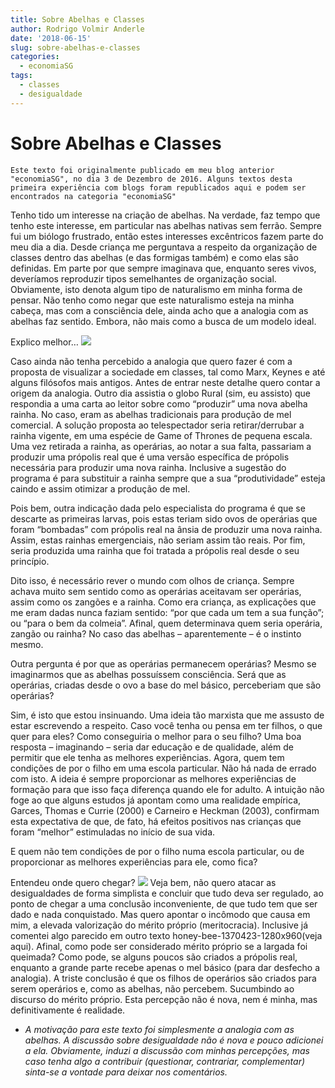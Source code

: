 ---
title: Sobre Abelhas e Classes
author: Rodrigo Volmir Anderle
date: '2018-06-15'
slug: sobre-abelhas-e-classes
categories:
  - economiaSG
tags:
  - classes
  - desigualdade
---
# Sobre Abelhas e Classes

` Este texto foi originalmente publicado em meu blog anterior "economiaSG", no dia 3 de Dezembro de 2016. Alguns textos desta primeira experiência com blogs foram republicados aqui e podem ser encontrados na categoria "economiaSG" `

 Tenho tido um interesse na criação de abelhas. Na verdade, faz tempo que tenho este interesse, em particular  nas abelhas nativas sem ferrão. Sempre fui um biólogo frustrado, então estes interesses excêntricos fazem parte do meu dia a dia. Desde criança me perguntava a respeito da organização de classes dentro das abelhas (e das formigas também) e como elas são definidas. Em parte por que sempre imaginava que, enquanto seres vivos, deveríamos reproduzir tipos semelhantes de organização social. Obviamente, isto denota algum tipo de naturalismo em minha forma de pensar.  Não tenho como negar que este naturalismo esteja na minha cabeça, mas com a consciência dele, ainda acho que a analogia com as abelhas faz sentido. Embora, não mais como a busca de um modelo ideal.  
  
 Explico melhor… 
 ![](/public/images/SobreAbelhaseClasses.jpg)
 
 Caso ainda não tenha percebido a analogia que quero fazer é com a proposta de visualizar a sociedade em classes, tal como Marx, Keynes  e até alguns filósofos mais antigos. Antes de entrar neste detalhe quero contar a origem da analogia. Outro dia assistia o globo Rural (sim, eu assisto) que respondia a uma carta ao leitor sobre como “produzir” uma nova abelha rainha. No caso, eram as abelhas tradicionais para produção de mel comercial. A solução proposta ao telespectador seria retirar/derrubar a rainha vigente, em uma espécie de Game of Thrones de pequena escala. Uma vez retirada a rainha, as operárias, ao notar a sua falta, passariam a produzir uma própolis real que é uma versão específica de própolis necessária para produzir uma nova rainha. Inclusive a sugestão do programa é para substituir a rainha sempre que a sua “produtividade” esteja caindo e assim otimizar a produção de mel.
  
 Pois bem, outra indicação dada pelo especialista do programa é que se descarte as primeiras larvas, pois estas teriam sido ovos de operárias que foram “bombadas” com própolis real na ânsia de produzir uma nova rainha. Assim, estas rainhas emergenciais, não seriam assim tão reais. Por fim, seria produzida uma rainha que foi tratada a própolis real desde o seu princípio.
  
 Dito isso, é necessário rever o mundo com olhos de criança. Sempre achava muito sem sentido como as operárias aceitavam ser operárias, assim como os zangões e a rainha.  Como era criança, as explicações que me eram dadas nunca faziam sentido: “por que cada um tem a sua função”; ou “para o bem da colmeia”. Afinal, quem determinava quem seria operária, zangão ou rainha? No caso das abelhas – aparentemente – é o instinto mesmo.
  
 Outra pergunta é por que as operárias permanecem operárias? Mesmo se imaginarmos que as abelhas possuíssem consciência. Será que as operárias, criadas desde o ovo a base do mel básico, perceberiam que são operárias?
  
 Sim, é isto que estou insinuando. Uma ideia tão marxista que me assusto de estar escrevendo a respeito. Caso você tenha ou pensa em ter filhos, o que quer para eles? Como conseguiria o melhor para o seu filho? Uma boa resposta – imaginando – seria dar educação e de qualidade, além de permitir que ele tenha as melhores experiências. Agora, quem tem condições de por o filho em uma escola particular. Não há nada de errado com isto. A ideia é sempre proporcionar as melhores experiências de formação para que isso faça diferença quando ele for adulto. A intuição não foge ao que alguns estudos já apontam como uma realidade empírica, Garces, Thomas e Currie (2000) e Carneiro e Heckman (2003), confirmam esta expectativa de que, de fato, há efeitos positivos nas crianças que foram “melhor” estimuladas no início de sua vida.
  
 E quem não tem condições de por o filho numa escola particular, ou de proporcionar as melhores experiências para ele, como fica?
  
 Entendeu onde quero chegar?
![](https://en.wikipedia.org/wiki/National_Honey_Bee_Day)
 Veja bem, não quero atacar as desigualdades de forma simplista e concluir que tudo deva ser regulado, ao ponto de chegar a uma conclusão inconveniente, de que tudo tem que ser dado e nada conquistado. Mas quero apontar o incômodo que causa em mim, a elevada valorização do mérito próprio (meritocracia). Inclusive já comentei algo parecido em outro texto honey-bee-1370423-1280x960(veja aqui). Afinal, como pode ser considerado mérito próprio se a largada foi queimada?  Como pode, se alguns poucos são criados a própolis real, enquanto a grande parte recebe apenas o mel básico (para dar desfecho a analogia). A triste conclusão é que os filhos de operários são criados para serem operários e, como as abelhas, não percebem. Sucumbindo ao discurso do mérito próprio. Esta percepção não é nova, nem é minha, mas definitivamente é realidade.  


  * *A motivação para este texto foi simplesmente a analogia com as abelhas. A discussão sobre desigualdade não é nova e pouco adicionei a ela. Obviamente, induzi a discussão com minhas percepções, mas caso tenha algo a contribuir (questionar, contrariar, complementar) sinta-se a vontade para deixar nos comentários.*
